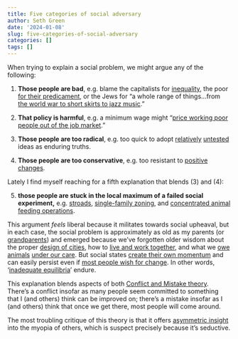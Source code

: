 ```yaml
---
title: Five categories of social adversary
author: Seth Green
date: '2024-01-08'
slug: five-categories-of-social-adversary
categories: []
tags: []
---
```


When trying to explain a social problem, we might argue any of the following:

1. **Those people are bad**, e.g. blame the capitalists for [inequality](https://nymag.com/intelligencer/2023/04/blaming-capitalism-is-not-an-alternative-to-solving-problems.html), the poor [for their predicament](https://www.econlib.org/archives/2012/02/how_deserving_a.html), or the Jews for "a whole range of things...from [the world war to short skirts to jazz music](https://www.thehenryford.org/collections-and-research/digital-resources/popular-topics/henry-ford-and-anti-semitism-a-complex-story)."

2. **That policy is harmful**, e.g. a minimum wage might "[price working poor people out of the job market](https://www.nytimes.com/1987/01/14/opinion/the-right-minimum-wage-0.00.html)." 

3. **Those people are too radical**, e.g. too quick to adopt [relatively](https://www.nationalreview.com/corner/guys-it-turns-out-everyone-loves-dei-now/) [untested](https://www.nytimes.com/2022/11/14/health/puberty-blockers-transgender.html) ideas as enduring truths.

4. **Those people are too conservative**, e.g. too resistant to [positive](https://www.avclub.com/katt-williams-thoughtfully-disassembles-cancel-culture-1847040238) [changes](https://www.avclub.com/ricky-gervais-the-office-david-brent-armageddon-1851129277).

Lately I find myself reaching for a fifth explanation that blends (3) and (4):

5. **those people are stuck in the local maximum of a failed social experiment,** e.g. [stroads](https://www.noahpinion.blog/p/singapore-urbanism), [single-family zoning](https://www.slowboring.com/p/houses-not-zoning), and [concentrated animal feeding operations](https://www.nationalreview.com/2022/07/a-brief-for-the-pigs-the-case-of-national-pork-producers-council-v-ross/). 

This argument _feels_ liberal because it militates towards social upheaval, but in each case, the social problem is approximately as old as my parents (or [grandparents](https://www.berkeleyside.org/2021/02/24/berkeley-denounces-racist-history-of-single-family-zoning-begins-2-year-process-to-change-general-plan)) and emerged because we've forgotten older wisdom about the proper [design of cities](https://www.timeout.com/europe/most-walkable-cities-in-europe-to-explore-on-foot), how to [live and work together](https://www.ece.com/en/blog/urban-development-the-future-belongs-to-mixed-use), and what we [owe animals](https://time.com/6244086/martha-nussbaum-animal-justice-overdue/) [under our care](https://www.nytimes.com/2002/10/27/books/the-most-compassionate-conservative.html). But social states [create their own momentum](https://www.csun.edu/~snk1966/Talcott%20Parsons%20-%20An%20Outline%20of%20the%20Social%20System.pdf) and can easily persist even if [most people wish for change](https://www.hup.harvard.edu/books/9780674707580). In other words, '[inadequate equilibria](https://equilibriabook.com/)' endure.

This explanation blends aspects of both [Conflict and Mistake theory](https://slatestarcodex.com/2018/01/24/conflict-vs-mistake). There's a conflict insofar as many people seem committed to something that I (and others) think can be improved on; there's a mistake insofar as I (and others) think that once we get there, most people will come around. 

The most troubling critique of this theory is that it offers [asymmetric insight](https://youarenotsosmart.com/2011/08/21/the-illusion-of-asymmetric-insight/) into the myopia of others, which is suspect precisely because it's seductive.

